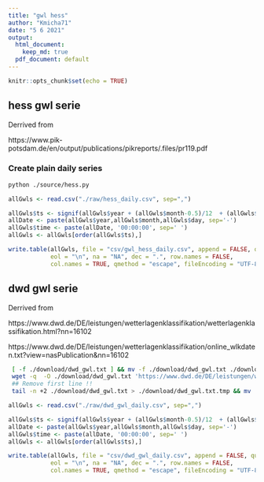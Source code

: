 ```yaml
---
title: "gwl hess"
author: "Kmicha71"
date: "5 6 2021"
output:
  html_document: 
    keep_md: true
  pdf_document: default
---
```


```r
knitr::opts_chunk$set(echo = TRUE)
```

## hess gwl serie

Derrived from 

https://www.pik-potsdam.de/en/output/publications/pikreports/.files/pr119.pdf


### Create plain daily series

```sh
python ./source/hess.py
```

```r
allGwls <- read.csv("./raw/hess_daily.csv", sep=",")

allGwls$ts <- signif(allGwls$year + (allGwls$month-0.5)/12  + (allGwls$day-0.5)/365, digits=8)
allDate <- paste(allGwls$year,allGwls$month,allGwls$day, sep='-')
allGwls$time <- paste(allDate, '00:00:00', sep=' ')
allGwls <- allGwls[order(allGwls$ts),]

write.table(allGwls, file = "csv/gwl_hess_daily.csv", append = FALSE, quote = TRUE, sep = ",",
            eol = "\n", na = "NA", dec = ".", row.names = FALSE,
            col.names = TRUE, qmethod = "escape", fileEncoding = "UTF-8")

```


## dwd gwl serie

Derrived from 

https://www.dwd.de/DE/leistungen/wetterlagenklassifikation/wetterlagenklassifikation.html?nn=16102

https://www.dwd.de/DE/leistungen/wetterlagenklassifikation/online_wlkdaten.txt?view=nasPublication&nn=16102

```sh

 [ -f ./download/dwd_gwl.txt ] && mv -f ./download/dwd_gwl.txt ./download/dwd_gwl.txt.bck
 wget -q  -O ./download/dwd_gwl.txt 'https://www.dwd.de/DE/leistungen/wetterlagenklassifikation/online_wlkdaten.txt?view=nasPublication&nn=16102'
 ## Remove first line !!
 tail -n +2 ./download/dwd_gwl.txt > ./download/dwd_gwl.txt.tmp && mv ./download/dwd_gwl.txt.tmp ./download/dwd_gwl.txt

```


```r

allGwls <- read.csv("./raw/dwd_gwl_daily.csv", sep=",")

allGwls$ts <- signif(allGwls$year + (allGwls$month-0.5)/12  + (allGwls$day-0.5)/365, digits=8)
allDate <- paste(allGwls$year,allGwls$month,allGwls$day, sep='-')
allGwls$time <- paste(allDate, '00:00:00', sep=' ')
allGwls <- allGwls[order(allGwls$ts),]

write.table(allGwls, file = "csv/dwd_gwl_daily.csv", append = FALSE, quote = TRUE, sep = ",",
            eol = "\n", na = "NA", dec = ".", row.names = FALSE,
            col.names = TRUE, qmethod = "escape", fileEncoding = "UTF-8")



```